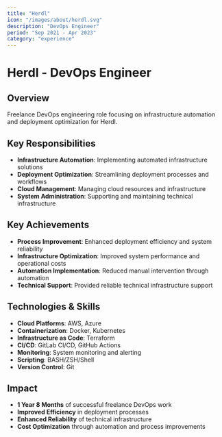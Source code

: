 ```yaml
---
title: "Herdl"
icon: "/images/about/herdl.svg"
description: "DevOps Engineer"
period: "Sep 2021 - Apr 2023"
category: "experience"
---
```


# Herdl - DevOps Engineer

## Overview

Freelance DevOps engineering role focusing on infrastructure automation and deployment optimization for Herdl.

## Key Responsibilities

- **Infrastructure Automation**: Implementing automated infrastructure solutions
- **Deployment Optimization**: Streamlining deployment processes and workflows
- **Cloud Management**: Managing cloud resources and infrastructure
- **System Administration**: Supporting and maintaining technical infrastructure

## Key Achievements

- **Process Improvement**: Enhanced deployment efficiency and system reliability
- **Infrastructure Optimization**: Improved system performance and operational costs
- **Automation Implementation**: Reduced manual intervention through automation
- **Technical Support**: Provided reliable technical infrastructure support

## Technologies & Skills

- **Cloud Platforms**: AWS, Azure
- **Containerization**: Docker, Kubernetes
- **Infrastructure as Code**: Terraform
- **CI/CD**: GitLab CI/CD, GitHub Actions
- **Monitoring**: System monitoring and alerting
- **Scripting**: BASH/ZSH/Shell
- **Version Control**: Git

## Impact

- **1 Year 8 Months** of successful freelance DevOps work
- **Improved Efficiency** in deployment processes
- **Enhanced Reliability** of technical infrastructure
- **Cost Optimization** through automation and process improvements 